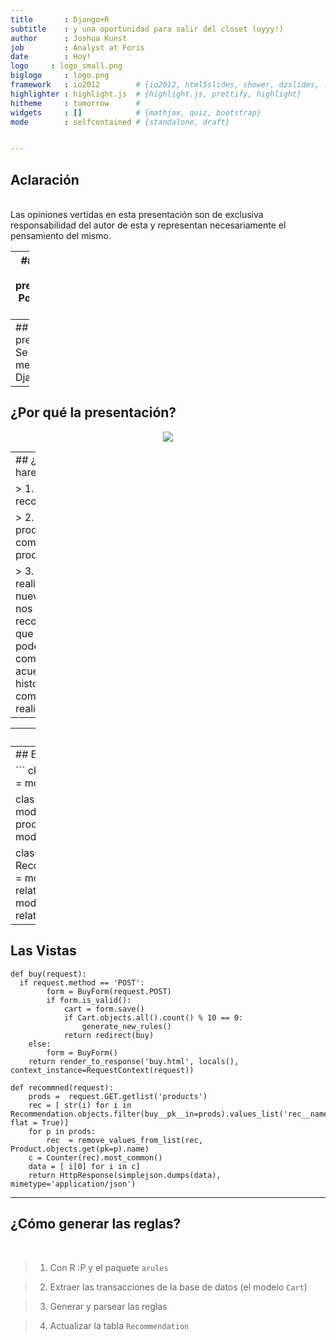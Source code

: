 ```yaml
---
title       : Django+R
subtitle    : y una oportunidad para salir del closet (uyyy!)
author      : Joshua Kunst
job         : Analyst at Foris
date        : Hoy!
logo     : logo_small.png
biglogo     : logo.png
framework   : io2012        # {io2012, html5slides, shower, dzslides, ...}
highlighter : highlight.js  # {highlight.js, prettify, highlight}
hitheme     : tomorrow      # 
widgets     : []            # {mathjax, quiz, bootstrap}
mode        : selfcontained # {standalone, draft}


---
```

## Aclaración
<br>
Las opiniones vertidas en esta presentación son de exclusiva responsabilidad del autor de esta
y representan necesariamente el pensamiento del mismo.



---
## ¿Por qué la presentación?
Porque se un algo R

---
## ¿Por qué la presentación?
Se un poco menos de Django

---
## ¿Por qué la presentación?
<center>
![](assets/img/batman.jpg)
</center>


---  
## ¿Que haremos?
<br>
 
> 1. Sistema de recomendación

> 2. Existen productos y compras (de productos!)

> 3. Al ir realizando una nueva compra nos recomendará que productos podemos comprar de acuerdo al historial de compras ya realizadas


---  


---  
## La Receta
<br>
 
> 1. Empezar a pre-horenear la aplicación en django. Crear el modelo de base de datos, vistas, forularios

> 2. Ir cocinando la funciones de R para poder, a patir de cierta cantidad de compras, generar nuevas reglas y actualizar la tabla de recomendaciones

> 3. Mezclar lo anterior y hornearlo a un servidor

> 4. Servirlo


---  
## El Modelo
<br>

```
class Product(models.Model):
  name = models.CharField(max_length=30)

class Cart(models.Model):
	datetime = models.DateTimeField(auto_now=True)
	products = models.ManyToManyField(Product)

class Recommendation(models.Model):
  buy = models.ManyToManyField(Product, related_name="buy+")
  rec = models.ManyToManyField(Product, related_name="rec+")
```



---  
## Las Vistas

```
def buy(request):
  if request.method == 'POST':
		form = BuyForm(request.POST) 
		if form.is_valid():
			cart = form.save()
			if Cart.objects.all().count() % 10 == 0:
				generate_new_rules()
			return redirect(buy)
	else:
		form = BuyForm()
	return render_to_response('buy.html', locals(), context_instance=RequestContext(request))

def recommned(request):
	prods =  request.GET.getlist('products')
	rec = [ str(i) for i in Recommendation.objects.filter(buy__pk__in=prods).values_list('rec__name', flat = True)]
	for p in prods:
		rec  = remove_values_from_list(rec, Product.objects.get(pk=p).name)
	c = Counter(rec).most_common()
	data = [ i[0] for i in c]
	return HttpResponse(simplejson.dumps(data), mimetype='application/json')
```





---  
## ¿Cómo generar las reglas?
<br>

 
> 1. Con R :P y el paquete `arules`

> 2. Extraer las transacciones de la base de datos (el modelo `Cart`) 

> 3. Generar y parsear las reglas

> 4. Actualizar la tabla `Recommendation`


